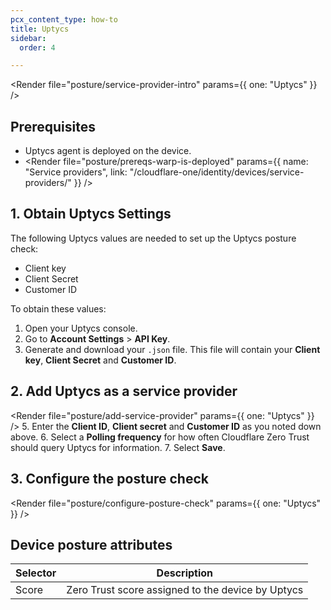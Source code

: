 ```yaml
---
pcx_content_type: how-to
title: Uptycs
sidebar:
  order: 4

---
```



<Render file="posture/service-provider-intro" params={{ one: "Uptycs" }} />

## Prerequisites

* Uptycs agent is deployed on the device.
* <Render file="posture/prereqs-warp-is-deployed" params={{ name: "Service providers", link: "/cloudflare-one/identity/devices/service-providers/" }} />

## 1. Obtain Uptycs Settings

The following Uptycs values are needed to set up the Uptycs posture check:

* Client key
* Client Secret
* Customer ID

To obtain these values:

1. Open your Uptycs console.
2. Go to **Account Settings** > **API Key**.
3. Generate and download your `.json` file. This file will contain your **Client key**, **Client Secret** and **Customer ID**.

## 2. Add Uptycs as a service provider

<Render file="posture/add-service-provider" params={{ one: "Uptycs" }} />
5. Enter the **Client ID**, **Client secret** and **Customer ID** as you noted down above.
6. Select a **Polling frequency** for how often Cloudflare Zero Trust should query Uptycs for information.
7. Select **Save**.

<Render file="posture/test-posture-provider" />

## 3. Configure the posture check

<Render file="posture/configure-posture-check" params={{ one: "Uptycs" }} />

## Device posture attributes

| Selector | Description                                       |
| -------- | ------------------------------------------------- |
| Score    | Zero Trust score assigned to the device by Uptycs |
